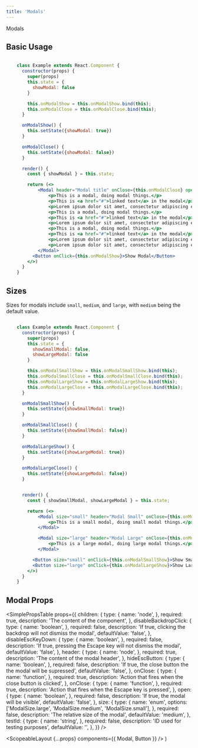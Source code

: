 ```yaml
---
title: 'Modals'
---
```



<DocsHeading>Modals</DocsHeading>

## Basic Usage

```.jsx

    class Example extends React.Component {
      constructor(props) {
        super(props)
        this.state = {
          showModal: false
        }

        this.onModalShow = this.onModalShow.bind(this);
        this.onModalClose = this.onModalClose.bind(this);
      }

      onModalShow() {
        this.setState({showModal: true})
      }

      onModalClose() {
        this.setState({showModal: false})
      }

      render() {
        const { showModal } = this.state;

        return (<>
            <Modal header="Modal title" onClose={this.onModalClose} open={showModal}>
                <p>This is a modal, doing modal things.</p>
                <p>This is <a href="#">linked text</a> in the modal</p>
                <p>Lorem ipsum dolor sit amet, consectetur adipiscing elit, sed do eiusmod tempor incididunt ut labore et dolore magna aliqua. Ut enim ad minim veniam, quis nostrud exercitation ullamco laboris nisi ut aliquip ex ea commodo consequat. Duis aute irure dolor in reprehenderit in voluptate velit esse cillum dolore eu fugiat nulla pariatur. Excepteur sint occaecat cupidatat non proident, sunt in culpa qui officia deserunt mollit anim id est laborum.</p>
                <p>This is a modal, doing modal things.</p>
                <p>This is <a href="#">linked text</a> in the modal</p>
                <p>Lorem ipsum dolor sit amet, consectetur adipiscing elit, sed do eiusmod tempor incididunt ut labore et dolore magna aliqua. Ut enim ad minim veniam, quis nostrud exercitation ullamco laboris nisi ut aliquip ex ea commodo consequat. Duis aute irure dolor in reprehenderit in voluptate velit esse cillum dolore eu fugiat nulla pariatur. Excepteur sint occaecat cupidatat non proident, sunt in culpa qui officia deserunt mollit anim id est laborum.</p>
                <p>This is a modal, doing modal things.</p>
                <p>This is <a href="#">linked text</a> in the modal</p>
                <p>Lorem ipsum dolor sit amet, consectetur adipiscing elit, sed do eiusmod tempor incididunt ut labore et dolore magna aliqua. Ut enim ad minim veniam, quis nostrud exercitation ullamco laboris nisi ut aliquip ex ea commodo consequat. Duis aute irure dolor in reprehenderit in voluptate velit esse cillum dolore eu fugiat nulla pariatur. Excepteur sint occaecat cupidatat non proident, sunt in culpa qui officia deserunt mollit anim id est laborum.</p>
                <p>Lorem ipsum dolor sit amet, consectetur adipiscing elit, sed do eiusmod tempor incididunt ut labore et dolore magna aliqua. Ut enim ad minim veniam, quis nostrud exercitation ullamco laboris nisi ut aliquip ex ea commodo consequat. Duis aute irure dolor in reprehenderit in voluptate velit esse cillum dolore eu fugiat nulla pariatur. Excepteur sint occaecat cupidatat non proident, sunt in culpa qui officia deserunt mollit anim id est laborum.</p>
            </Modal>
          <Button onClick={this.onModalShow}>Show Modal</Button>
        </>)
      }
    }
```

## Sizes

Sizes for modals include `small`, `medium`, and `large`, with `medium` being the default value.

```.jsx

    class Example extends React.Component {
      constructor(props) {
        super(props)
        this.state = {
          showSmallModal: false,
          showLargeModal: false
        }

        this.onModalSmallShow = this.onModalSmallShow.bind(this);
        this.onModalSmallClose = this.onModalSmallClose.bind(this);
        this.onModalLargeShow = this.onModalLargeShow.bind(this);
        this.onModalLargeClose = this.onModalLargeClose.bind(this);
      }

      onModalSmallShow() {
        this.setState({showSmallModal: true})
      }

      onModalSmallClose() {
        this.setState({showSmallModal: false})
      }

      onModalLargeShow() {
        this.setState({showLargeModal: true})
      }

      onModalLargeClose() {
        this.setState({showLargeModal: false})
      }


      render() {
        const { showSmallModal, showLargeModal } = this.state;

        return (<>
            <Modal size="small" header="Modal Small" onClose={this.onModalSmallClose} open={showSmallModal}>
                <p>This is a small modal, doing small modal things.</p>
            </Modal>

            <Modal size="large" header="Modal Large" onClose={this.onModalLargeClose} open={showLargeModal}>
                <p>This is a large modal, doing large modal things.</p>
            </Modal>

          <Button size="small" onClick={this.onModalSmallShow}>Show Small Modal</Button>
          <Button size="large" onClick={this.onModalLargeShow}>Show Large Modal</Button>
        </>)
      }
    }
```

## Modal Props

<SimplePropsTable
  props={{
    children: {
      type: {
        name: 'node',
      },
      required: true,
      description: 'The content of the component',
    },
    disableBackdropClick: {
      type: {
        name: 'boolean',
      },
      required: false,
      description: 'If true, clicking the backdrop will not dismiss the modal',
      defaultValue: 'false',
    },
    disableEscKeyDown: {
      type: {
        name: 'boolean',
      },
      required: false,
      description:
        'If true, pressing the Escape key will not dismiss the modal',
      defaultValue: 'false',
    },
    header: {
      type: {
        name: 'node',
      },
      required: true,
      description: 'The content of the modal header',
    },
    hideEscButton: {
      type: {
        name: 'boolean',
      },
      required: false,
      description: 'If true, the close button the the modal will be supressed',
      defaultValue: 'false',
    },
    onClose: {
      type: {
        name: 'function',
      },
      required: true,
      description: 'Action that fires when the close button is clicked',
    },
    onClose: {
      type: {
        name: 'function',
      },
      required: true,
      description: 'Action that fires when the Escape key is pressed',
    },
    open: {
      type: {
        name: 'boolean',
      },
      required: false,
      description: 'If true, the modal will be visible',
      defaultValue: 'false',
    },
    size: {
      type: {
        name: 'enum',
        options: ['ModalSize.large', 'ModalSize.medium', 'ModalSize.small'],
      },
      required: false,
      description: 'The relative size of the modal',
      defaultValue: 'medium',
    },
    testId: {
      type: {
        name: 'string',
      },
      required: false,
      description: 'ID used for testing purposes',
      defaultValue: '',
    },
  }}
/>

  <ScopeableLayout {...props} components={{ Modal, Button }} />
)
